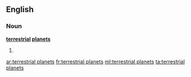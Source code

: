 ==English==

===Noun===
{{wikipedia|terrestrial_planet|terrestrial planets}}
'''[[terrestrial]] [[planet]]s'''

# {{plural of|terrestrial planet|lang=en}}

[[ar:terrestrial planets]]
[[fr:terrestrial planets]]
[[ml:terrestrial planets]]
[[ta:terrestrial planets]]